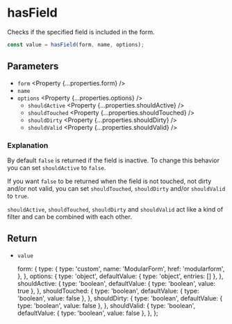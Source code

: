 
<Title>hasField | Modular Forms</Title>
<Meta
  name="description"
  content="Checks if the specified field is included in the form."
/>

# hasField

Checks if the specified field is included in the form.

```ts
const value = hasField(form, name, options);
```

## Parameters

- `form` <Property {...properties.form} />
- `name` <Property type="string" />
- `options` <Property {...properties.options} />
  - `shouldActive` <Property {...properties.shouldActive} />
  - `shouldTouched` <Property {...properties.shouldTouched} />
  - `shouldDirty` <Property {...properties.shouldDirty} />
  - `shouldValid` <Property {...properties.shouldValid} />

### Explanation

By default `false` is returned if the field is inactive. To change this behavior you can set `shouldActive` to `false`.

If you want `false` to be returned when the field is not touched, not dirty and/or not valid, you can set `shouldTouched`, `shouldDirty` and/or `shouldValid` to `true`.

`shouldActive`, `shouldTouched`, `shouldDirty` and `shouldValid` act like a kind of filter and can be combined with each other.

## Return

- `value` <Property type="boolean" />

  form: {
    type: {
      type: 'custom',
      name: 'ModularForm',
      href: 'modularform',
    },
  },
  options: {
    type: 'object',
    defaultValue: { type: 'object', entries: [] },
  },
  shouldActive: {
    type: 'boolean',
    defaultValue: { type: 'boolean', value: true },
  },
  shouldTouched: {
    type: 'boolean',
    defaultValue: { type: 'boolean', value: false },
  },
  shouldDirty: {
    type: 'boolean',
    defaultValue: { type: 'boolean', value: false },
  },
  shouldValid: {
    type: 'boolean',
    defaultValue: { type: 'boolean', value: false },
  },
};
